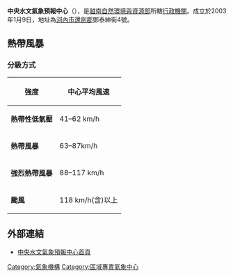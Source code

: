 {{expand|time=2015-05-09T05:39:44+00:00}}
{{Vietnamese |title=中央水文氣象預報中心|han-nom=中心預報氣象水文中央|chuquocngu =Trung tâm Dự báo Khí tượng Thuỷ văn Trung ương}}
'''中央水文氣象預報中心'''（{{lang-vi|Trung tâm Dự báo Khí tượng Thuỷ văn Trung ương}}），是[[越南|越南]][[自然環境與資源部|自然環境與資源部]]所轄[[行政機關|行政機關]]。成立於2003年1月9日，地址為[[河內市|河內市]][[還劍郡|還劍郡]]鄧泰紳街4號。

==熱帶風暴==
=== 分級方式{{CN}} ===
{| class="wikitable" style="text-align: center;width:450px"
|-
! 強度 !! 中心平均風速
|-
| '''熱帶性低氣壓''' || 41–62 km/h
|-
| '''熱帶風暴''' || 63–87km/h
|-
|'''強烈熱帶風暴''' || 88–117 km/h
|-
| '''颱風''' || 118 km/h(含)以上

|}

==外部連結==
*{{vi}}[http://www.nchmf.gov.vn/ 中央水文氣象預報中心首頁] {{Wayback|url=http://www.nchmf.gov.vn/|date=20131004142755}}
{{authority control}}
{{各地官方氣象機構}}
{{熱帶氣旋級別}}
[[Category:氣象機構|Category:氣象機構]]
[[Category:區域專責氣象中心|Category:區域專責氣象中心]]